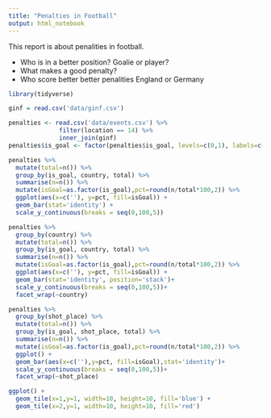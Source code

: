 ```yaml
---
title: "Penalties in Football"
output: html_notebook
---
```


This report is about penalities in football.

   - Who is in a better position? Goalie or player?
   - What makes a good penalty?
   - Who score better better penalities England or Germany


```r
library(tidyverse)
```



```r
ginf = read.csv('data/ginf.csv')

penalties <- read.csv('data/events.csv') %>%
              filter(location == 14) %>%
              inner_join(ginf)
penalties$is_goal <- factor(penalties$is_goal, levels=c(0,1), labels=c('No Goal', 'Goal'))
```



```r
penalties %>% 
  mutate(total=n()) %>%
  group_by(is_goal, country, total) %>%
  summarise(n=n()) %>%
  mutate(isGoal=as.factor(is_goal),pct=round(n/total*100,2)) %>%
  ggplot(aes(x=c(''), y=pct, fill=isGoal)) +
  geom_bar(stat='identity') +
  scale_y_continuous(breaks = seq(0,100,5))
```

```r
penalties %>% 
  group_by(country) %>%
  mutate(total=n()) %>%
  group_by(is_goal, country, total) %>%
  summarise(n=n()) %>%
  mutate(isGoal=as.factor(is_goal),pct=round(n/total*100,2)) %>%
  ggplot(aes(x=c(''), y=pct, fill=isGoal)) +
  geom_bar(stat='identity', position='stack')+
  scale_y_continuous(breaks = seq(0,100,5))+
  facet_wrap(~country)
```


```r

penalties %>% 
  group_by(shot_place) %>%
  mutate(total=n()) %>%
  group_by(is_goal, shot_place, total) %>%
  summarise(n=n()) %>%
  mutate(isGoal=as.factor(is_goal),pct=round(n/total*100,2)) %>%
  ggplot() +
  geom_bar(aes(x=c(''),y=pct, fill=isGoal),stat='identity')+
  scale_y_continuous(breaks = seq(0,100,5))+
  facet_wrap(~shot_place)
```


```r
ggplot() +
  geom_tile(x=1,y=1, width=10, height=10, fill='blue') +
  geom_tile(x=2,y=1, width=10, height=10, fill='red') 
  
```



